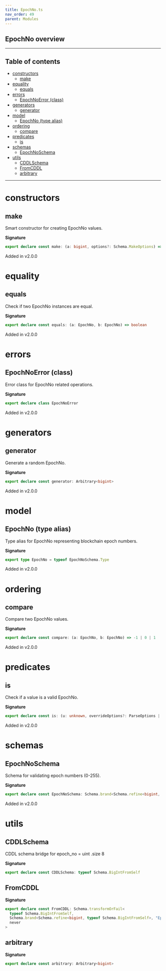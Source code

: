 ```yaml
---
title: EpochNo.ts
nav_order: 49
parent: Modules
---
```


## EpochNo overview

---

<h2 className="text-delta">Table of contents</h2>

- [constructors](#constructors)
  - [make](#make)
- [equality](#equality)
  - [equals](#equals)
- [errors](#errors)
  - [EpochNoError (class)](#epochnoerror-class)
- [generators](#generators)
  - [generator](#generator)
- [model](#model)
  - [EpochNo (type alias)](#epochno-type-alias)
- [ordering](#ordering)
  - [compare](#compare)
- [predicates](#predicates)
  - [is](#is)
- [schemas](#schemas)
  - [EpochNoSchema](#epochnoschema)
- [utils](#utils)
  - [CDDLSchema](#cddlschema)
  - [FromCDDL](#fromcddl)
  - [arbitrary](#arbitrary)

---

# constructors

## make

Smart constructor for creating EpochNo values.

**Signature**

```ts
export declare const make: (a: bigint, options?: Schema.MakeOptions) => bigint & Brand<"EpochNo">
```

Added in v2.0.0

# equality

## equals

Check if two EpochNo instances are equal.

**Signature**

```ts
export declare const equals: (a: EpochNo, b: EpochNo) => boolean
```

Added in v2.0.0

# errors

## EpochNoError (class)

Error class for EpochNo related operations.

**Signature**

```ts
export declare class EpochNoError
```

Added in v2.0.0

# generators

## generator

Generate a random EpochNo.

**Signature**

```ts
export declare const generator: Arbitrary<bigint>
```

Added in v2.0.0

# model

## EpochNo (type alias)

Type alias for EpochNo representing blockchain epoch numbers.

**Signature**

```ts
export type EpochNo = typeof EpochNoSchema.Type
```

Added in v2.0.0

# ordering

## compare

Compare two EpochNo values.

**Signature**

```ts
export declare const compare: (a: EpochNo, b: EpochNo) => -1 | 0 | 1
```

Added in v2.0.0

# predicates

## is

Check if a value is a valid EpochNo.

**Signature**

```ts
export declare const is: (u: unknown, overrideOptions?: ParseOptions | number) => u is bigint & Brand<"EpochNo">
```

Added in v2.0.0

# schemas

## EpochNoSchema

Schema for validating epoch numbers (0-255).

**Signature**

```ts
export declare const EpochNoSchema: Schema.brand<Schema.refine<bigint, typeof Schema.BigIntFromSelf>, "EpochNo">
```

Added in v2.0.0

# utils

## CDDLSchema

CDDL schema bridge for epoch_no = uint .size 8

**Signature**

```ts
export declare const CDDLSchema: typeof Schema.BigIntFromSelf
```

## FromCDDL

**Signature**

```ts
export declare const FromCDDL: Schema.transformOrFail<
  typeof Schema.BigIntFromSelf,
  Schema.brand<Schema.refine<bigint, typeof Schema.BigIntFromSelf>, "EpochNo">,
  never
>
```

## arbitrary

**Signature**

```ts
export declare const arbitrary: Arbitrary<bigint>
```

